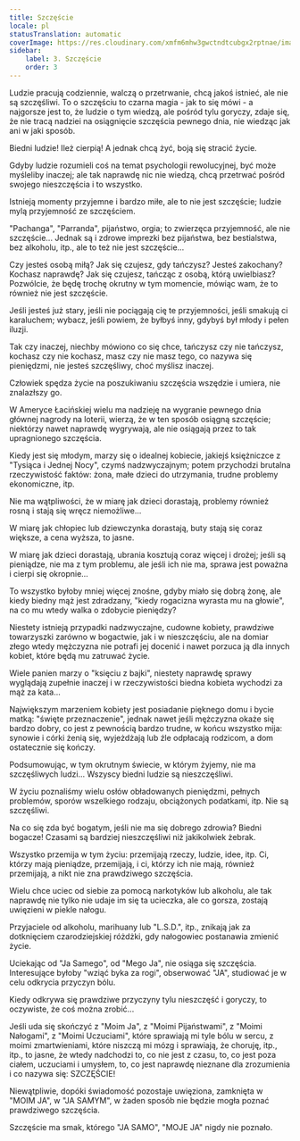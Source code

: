 ```yaml
---
title: Szczęście
locale: pl
statusTranslation: automatic
coverImage: https://res.cloudinary.com/xmfm6mhw3gwctndtcubgx2rptnae/image/upload/v1741354419/small_cover_la_gran_rebelion_28716e29d2.webp
sidebar:
    label: 3. Szczęście
    order: 3
---
```

Ludzie pracują codziennie, walczą o przetrwanie, chcą jakoś istnieć, ale nie są szczęśliwi. To o szczęściu to czarna magia - jak to się mówi - a najgorsze jest to, że ludzie o tym wiedzą, ale pośród tylu goryczy, zdaje się, że nie tracą nadziei na osiągnięcie szczęścia pewnego dnia, nie wiedząc jak ani w jaki sposób.

Biedni ludzie! Ileż cierpią! A jednak chcą żyć, boją się stracić życie.

Gdyby ludzie rozumieli coś na temat psychologii rewolucyjnej, być może myśleliby inaczej; ale tak naprawdę nic nie wiedzą, chcą przetrwać pośród swojego nieszczęścia i to wszystko.

Istnieją momenty przyjemne i bardzo miłe, ale to nie jest szczęście; ludzie mylą przyjemność ze szczęściem.

"Pachanga", "Parranda", pijaństwo, orgia; to zwierzęca przyjemność, ale nie szczęście... Jednak są i zdrowe imprezki bez pijaństwa, bez bestialstwa, bez alkoholu, itp., ale to też nie jest szczęście...

Czy jesteś osobą miłą? Jak się czujesz, gdy tańczysz? Jesteś zakochany? Kochasz naprawdę? Jak się czujesz, tańcząc z osobą, którą uwielbiasz? Pozwólcie, że będę trochę okrutny w tym momencie, mówiąc wam, że to również nie jest szczęście.

Jeśli jesteś już stary, jeśli nie pociągają cię te przyjemności, jeśli smakują ci karaluchem; wybacz, jeśli powiem, że byłbyś inny, gdybyś był młody i pełen iluzji.

Tak czy inaczej, niechby mówiono co się chce, tańczysz czy nie tańczysz, kochasz czy nie kochasz, masz czy nie masz tego, co nazywa się pieniędzmi, nie jesteś szczęśliwy, choć myślisz inaczej.

Człowiek spędza życie na poszukiwaniu szczęścia wszędzie i umiera, nie znalazłszy go.

W Ameryce Łacińskiej wielu ma nadzieję na wygranie pewnego dnia głównej nagrody na loterii, wierzą, że w ten sposób osiągną szczęście; niektórzy nawet naprawdę wygrywają, ale nie osiągają przez to tak upragnionego szczęścia.

Kiedy jest się młodym, marzy się o idealnej kobiecie, jakiejś księżniczce z "Tysiąca i Jednej Nocy", czymś nadzwyczajnym; potem przychodzi brutalna rzeczywistość faktów: żona, małe dzieci do utrzymania, trudne problemy ekonomiczne, itp.

Nie ma wątpliwości, że w miarę jak dzieci dorastają, problemy również rosną i stają się wręcz niemożliwe...

W miarę jak chłopiec lub dziewczynka dorastają, buty stają się coraz większe, a cena wyższa, to jasne.

W miarę jak dzieci dorastają, ubrania kosztują coraz więcej i drożej; jeśli są pieniądze, nie ma z tym problemu, ale jeśli ich nie ma, sprawa jest poważna i cierpi się okropnie...

To wszystko byłoby mniej więcej znośne, gdyby miało się dobrą żonę, ale kiedy biedny mąż jest zdradzany, "kiedy rogacizna wyrasta mu na głowie", na co mu wtedy walka o zdobycie pieniędzy?

Niestety istnieją przypadki nadzwyczajne, cudowne kobiety, prawdziwe towarzyszki zarówno w bogactwie, jak i w nieszczęściu, ale na domiar złego wtedy mężczyzna nie potrafi jej docenić i nawet porzuca ją dla innych kobiet, które będą mu zatruwać życie.

Wiele panien marzy o "księciu z bajki", niestety naprawdę sprawy wyglądają zupełnie inaczej i w rzeczywistości biedna kobieta wychodzi za mąż za kata...

Największym marzeniem kobiety jest posiadanie pięknego domu i bycie matką: "święte przeznaczenie", jednak nawet jeśli mężczyzna okaże się bardzo dobry, co jest z pewnością bardzo trudne, w końcu wszystko mija: synowie i córki żenią się, wyjeżdżają lub źle odpłacają rodzicom, a dom ostatecznie się kończy.

Podsumowując, w tym okrutnym świecie, w którym żyjemy, nie ma szczęśliwych ludzi... Wszyscy biedni ludzie są nieszczęśliwi.

W życiu poznaliśmy wielu osłów obładowanych pieniędzmi, pełnych problemów, sporów wszelkiego rodzaju, obciążonych podatkami, itp. Nie są szczęśliwi.

Na co się zda być bogatym, jeśli nie ma się dobrego zdrowia? Biedni bogacze! Czasami są bardziej nieszczęśliwi niż jakikolwiek żebrak.

Wszystko przemija w tym życiu: przemijają rzeczy, ludzie, idee, itp. Ci, którzy mają pieniądze, przemijają, i ci, którzy ich nie mają, również przemijają, a nikt nie zna prawdziwego szczęścia.

Wielu chce uciec od siebie za pomocą narkotyków lub alkoholu, ale tak naprawdę nie tylko nie udaje im się ta ucieczka, ale co gorsza, zostają uwięzieni w piekle nałogu.

Przyjaciele od alkoholu, marihuany lub "L.S.D.", itp., znikają jak za dotknięciem czarodziejskiej różdżki, gdy nałogowiec postanawia zmienić życie.

Uciekając od "Ja Samego", od "Mego Ja", nie osiąga się szczęścia. Interesujące byłoby "wziąć byka za rogi", obserwować "JA", studiować je w celu odkrycia przyczyn bólu.

Kiedy odkrywa się prawdziwe przyczyny tylu nieszczęść i goryczy, to oczywiste, że coś można zrobić...

Jeśli uda się skończyć z "Moim Ja", z "Moimi Pijaństwami", z "Moimi Nałogami", z "Moimi Uczuciami", które sprawiają mi tyle bólu w sercu, z moimi zmartwieniami, które niszczą mi mózg i sprawiają, że choruję, itp., itp., to jasne, że wtedy nadchodzi to, co nie jest z czasu, to, co jest poza ciałem, uczuciami i umysłem, to, co jest naprawdę nieznane dla zrozumienia i co nazywa się: SZCZĘŚCIE!

Niewątpliwie, dopóki świadomość pozostaje uwięziona, zamknięta w "MOIM JA", w "JA SAMYM", w żaden sposób nie będzie mogła poznać prawdziwego szczęścia.

Szczęście ma smak, którego "JA SAMO", "MOJE JA" nigdy nie poznało.

